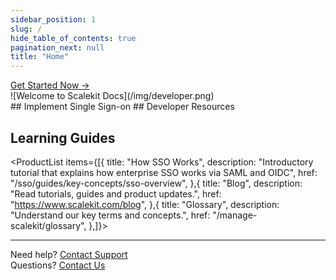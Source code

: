 ```yaml
---
sidebar_position: 1
slug: /
hide_table_of_contents: true
pagination_next: null
title: "Home"
---
```



<div className="homepage">
<div class="row">
<div class="col col-2">
<Hero title="Scalekit Developer Docs" subtitle="Implement Single Sign-on in just a few hours with our quick start guides, SDKs and code samples!">
<a class="button button--primary button--outline" href="/sso/single-sign-on/quickstart">Get Started Now -> </a>

</Hero>
</div>
<div class="col col-2">
![Welcome to Scalekit Docs](/img/developer.png)
</div>
</div>
<FancyLink
  href="/sso/guides/key-concepts/sso-overview"
  linkText="Learn Single Sign-on basics"
></FancyLink>
<FancyLink
  href="/sso/single-sign-on/quickstart"
  linkText="Implement SSO using our Quickstart Guide"
></FancyLink>
<FancyLink
  href="/sdks"
  linkText="Start building with our SDKs"
></FancyLink>
## Implement Single Sign-on
<ProductList
items={[{
  title: "Single Sign-on Quickstart",
  description: "Implement SSO using our quick start guide.",
  href: "/sso/single-sign-on/quickstart",
},{
  title: "Admin Portal",
  description: "Integrate self-serve SSO Configuration portal via no-code or APIs.",
  href: "/sso/single-sign-on/quickstart-admin-portal",
},{
  title: "Launch Checklist",
  description: "Understand critical checklist items before you go-live",
  href: "/sso/single-sign-on/launch-checklist",
},]}>
</ProductList>
##  Developer Resources
<ProductList
items={[{
  title: "Scalekit SDKs",
  description: "Secure your apps with our robust SDKs.",
  href: "/sdks",
},{
  title: "API Reference",
  description: "Detailed documentation of our APIs along with code samples.",
  href: "/apis",
},{
  title: "Idp Initiated SSO",
  description: "Understand IdP initiated SSO and how to implement using Scalekit Platform.",
  href: "/sso/guides/setup-sso/implement-idp-initiated-sso",
},{
  title: "Integration with Auth0",
  description: "Integrate Scalekit in your Auth0 tenant to implement Enterprise SSO",
  href: "/sso/guides/integrate-with-your-auth-system/auth0",
},{
  title: "Integration with Firebase",
  description: "Integrate Scalekit in your Firebase project to implement Enterprise SSO",
  href: "/sso/guides/integrate-with-your-auth-system/auth0",
}, {
  title: "Add SSO to your login page",
  description: "Tutorial explaining different strategies to implement SSO in your login page",
  href: "/sso/guides/setup-sso/build-login-page",
}]}>

</ProductList>

## Learning Guides
<ProductList
items={[{
  title: "How SSO Works",
  description: "Introductory tutorial that explains how enterprise SSO works via SAML and OIDC",
  href: "/sso/guides/key-concepts/sso-overview",
},{
  title: "Blog",
  description: "Read tutorials, guides and product updates.",
  href: "https://www.scalekit.com/blog",
},{
  title: "Glossary",
  description: "Understand our key terms and concepts.",
  href: "/manage-scalekit/glossary",
},]}>

</ProductList>

<hr />
<div className="footerLink"><IoHelpBuoyOutline /> Need help? <a href="mailto:support@scalekit.com">Contact Support</a></div>
<div className="footerLink"><IoHelpCircleOutline /> Questions? <a href="mailto:hi@scalekit.com">Contact Us</a></div>

</div>
